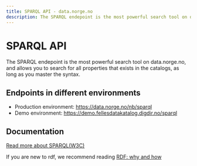 ```yaml
---
title: SPARQL API - data.norge.no
description: The SPARQL endepoint is the most powerful search tool on data.norge.no.
---
```


# SPARQL API

<Ingress data-size='xs'>
    The SPARQL endepoint is the most powerful search tool on data.norge.no, and allows you to search for all properties
    that exists in the catalogs, as long as you master the syntax.
</Ingress>

## Endpoints in different environments

- Production environment: https://data.norge.no/nb/sparql
- Demo environment: https://demo.fellesdatakatalog.digdir.no/sparql

## Documentation

[Read more about SPARQL(W3C)](https://www.w3.org/TR/sparql11-overview/)

If you are new to rdf, we recommend reading [RDF: why and how](/docs/sharing-data/rdf)
